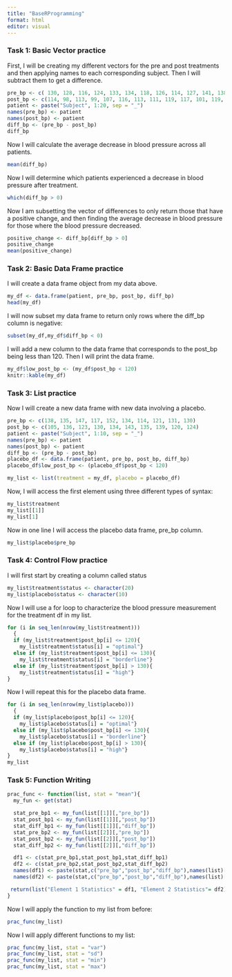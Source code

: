 ```yaml
---
title: "BaseRProgramming"
format: html
editor: visual
---
```


### Task 1: Basic Vector practice

First, I will be creating my different vectors for the pre and post treatments and then applying names to each corresponding subject. Then I will subtract them to get a difference.
```r
pre_bp <- c( 130, 128, 116, 124, 133, 134, 118, 126, 114, 127, 141, 138, 128, 140, 137, 131, 120, 128, 139, 135)
post_bp <- c(114, 98, 113, 99, 107, 116, 113, 111, 119, 117, 101, 119, 130, 122, 106, 106, 124, 102, 117, 113)
patient <- paste("Subject", 1:20, sep = "_")
names(pre_bp) <- patient
names(post_bp) <- patient
diff_bp <- (pre_bp - post_bp)
diff_bp
```

Now I will calculate the average decrease in blood pressure across all patients.
```r
mean(diff_bp)
```
Now I will determine which patients experienced a decrease in blood pressure after treatment.

```r
which(diff_bp > 0)
```
Now I am subsetting the vector of differences to only return those that have a positive change, and then finding the average decrease in blood pressure for those where the blood pressure decreased.

```r
positive_change <- diff_bp[diff_bp > 0]
positive_change
mean(positive_change)
```
### Task 2: Basic Data Frame practice 
I will create a data frame object from my data above.
```r
my_df <- data.frame(patient, pre_bp, post_bp, diff_bp)
head(my_df)
```

I will now subset my data frame to return only rows where the diff_bp column is negative:
```r
subset(my_df,my_df$diff_bp < 0)
```

I will add a new column to the data frame that corresponds to the post_bp being less than 120. Then I will print the data frame.

```r
my_df$low_post_bp <- (my_df$post_bp < 120)
knitr::kable(my_df)
```




### Task 3: List practice  
Now I will create a new data frame with new data involving a placebo.

```r
pre_bp <- c(138, 135, 147, 117, 152, 134, 114, 121, 131, 130)
post_bp <- c(105, 136, 123, 130, 134, 143, 135, 139, 120, 124)
patient <- paste("Subject", 1:10, sep = "_")
names(pre_bp) <- patient
names(post_bp) <- patient
diff_bp <- (pre_bp - post_bp)
placebo_df <- data.frame(patient, pre_bp, post_bp, diff_bp)
placebo_df$low_post_bp <- (placebo_df$post_bp < 120)

my_list <- list(treatment = my_df, placebo = placebo_df)
```

Now, I will access the first element using three different types of syntax:

```r
my_list$treatment
my_list[[1]]
my_list[1]
```

Now in one line I will access the placebo data frame, pre_bp column.

```r
my_list$placebo$pre_bp
```

### Task 4: Control Flow practice
I will first start by creating a column called status
```r
my_list$treatment$status <- character(20)
my_list$placebo$status <- character(10)
```

Now I will use a for loop to characterize the blood pressure measurement for the treatment df in my list.
```r
for (i in seq_len(nrow(my_list$treatment)))
  {
  if (my_list$treatment$post_bp[i] <= 120){
    my_list$treatment$status[i] = "optimal"}
  else if (my_list$treatment$post_bp[i] <= 130){
    my_list$treatment$status[i] = "borderline"}
  else if (my_list$treatment$post_bp[i] > 130){
    my_list$treatment$status[i] = "high"}
}
```

Now I will repeat this for the placebo data frame.
```r
for (i in seq_len(nrow(my_list$placebo)))
  {
  if (my_list$placebo$post_bp[i] <= 120){
    my_list$placebo$status[i] = "optimal"}
  else if (my_list$placebo$post_bp[i] <= 130){
    my_list$placebo$status[i] = "borderline"}
  else if (my_list$placebo$post_bp[i] > 130){
    my_list$placebo$status[i] = "high"}
}
my_list
```
### Task 5: Function Writing
```r
prac_func <- function(list, stat = "mean"){
  my_fun <- get(stat)

  stat_pre_bp1 <- my_fun(list[[1]][,"pre_bp"])
  stat_post_bp1 <- my_fun(list[[1]][,"post_bp"])
  stat_diff_bp1 <- my_fun(list[[1]][,"diff_bp"])
  stat_pre_bp2 <- my_fun(list[[2]][,"pre_bp"])
  stat_post_bp2 <- my_fun(list[[2]][,"post_bp"])
  stat_diff_bp2 <- my_fun(list[[2]][,"diff_bp"])

  df1 <- c(stat_pre_bp1,stat_post_bp1,stat_diff_bp1)
  df2 <- c(stat_pre_bp2,stat_post_bp2,stat_diff_bp2)
  names(df1) <- paste(stat,c("pre_bp","post_bp","diff_bp"),names(list)[1],sep="_")
  names(df2) <- paste(stat,c("pre_bp","post_bp","diff_bp"),names(list)[2],sep="_")

 return(list("Element 1 Statistics" = df1, "Element 2 Statistics"= df2))
}
```

Now I will apply the function to my list from before:

```r
prac_func(my_list)
```
Now I will apply different functions to my list:
```r
prac_func(my_list, stat = "var")
prac_func(my_list, stat = "sd")
prac_func(my_list, stat = "min")
prac_func(my_list, stat = "max")
```

